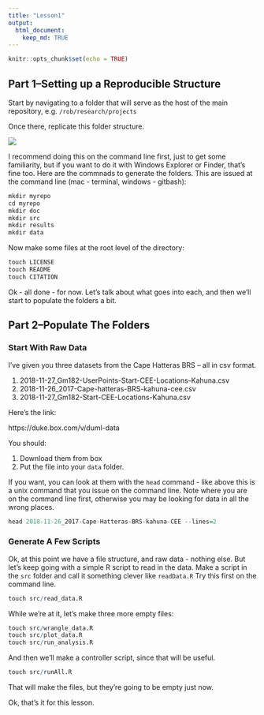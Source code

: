 ```yaml
---
title: "Lesson1"
output: 
  html_document:
    keep_md: TRUE
---
```


```r
knitr::opts_chunk$set(echo = TRUE)
```

## Part 1--Setting up a Reproducible Structure
Start by navigating to a folder that will serve as the host of the main repository, e.g. ```/rob/research/projects```

Once there, replicate this folder structure. 

![](images/folderStructure.jpg)

I recommend doing this on the command line first, just to get some familiarity, but if you want to do it with Windows Explorer or Finder, that's fine too. Here are the commnads to generate the folders. This are issued at the command line (mac - terminal, windows - gitbash):

```r
mkdir myrepo
cd myrepo
mkdir doc
mkdir src
mkdir results
mkdir data
```

Now make some files at the root level of the directory:
```r
touch LICENSE
touch README
touch CITATION
```

Ok - all done - for now. Let's talk about what goes into each, and then we'll start to populate the folders a bit.

## Part 2--Populate The Folders
### Start With Raw Data
I've given you three datasets from the Cape Hatteras BRS -- all in csv format. 

1. 2018-11-27_Gm182-UserPoints-Start-CEE-Locations-Kahuna.csv
2. 2018-11-26_2017-Cape-hatteras-BRS-kahuna-cee.csv 
3. 2018-11-27_Gm182-Start-CEE-Locations-Kahuna.csv

Here's the link:

https://duke.box.com/v/duml-data 

You should:

1. Download them from box
2. Put the file into your ```data``` folder. 

If you want, you can look at them with the ```head``` command - like above this is a unix command that you issue on the command line. Note where you are on the command line first, otherwise you may be looking for data in all the wrong places.

```r
head 2018-11-26_2017-Cape-Hatteras-BRS-kahuna-CEE --lines=2
```

### Generate A Few Scripts
Ok, at this point we have a file structure, and raw data - nothing else. But let's keep going with a simple R script to read in the data. Make a script in the ```src``` folder and call it something clever like ```readData.R``` Try this first on the command line.

```r
touch src/read_data.R
```

While we're at it, let's make three more empty files:

```r
touch src/wrangle_data.R
touch src/plot_data.R
touch src/run_analysis.R
```

And then we'll make a controller script, since that will be useful.

```r
touch src/runAll.R
```


That will make the files, but they're going to be empty just now.

Ok, that's it for this lesson.
